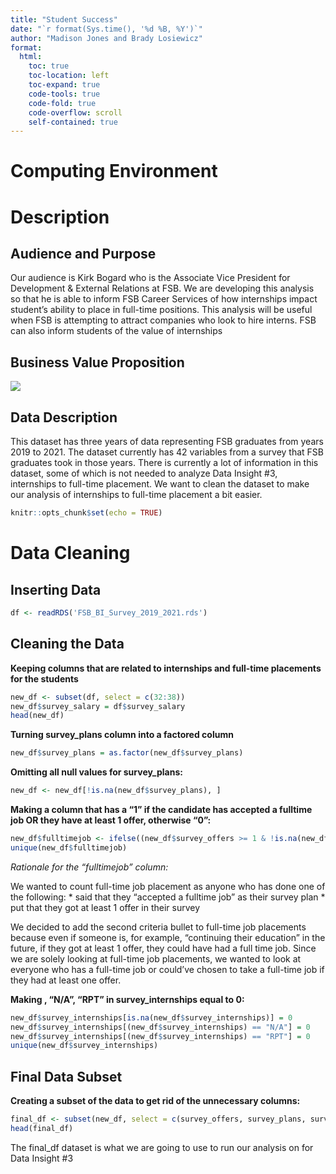---
title: "Student Success"
date: "`r format(Sys.time(), '%d %B, %Y')`"
author: "Madison Jones and Brady Losiewicz"
format: 
  html:
    toc: true
    toc-location: left
    toc-expand: true
    code-tools: true 
    code-fold: true
    code-overflow: scroll
    self-contained: true
---

# **Computing Environment**



# **Description**

## Audience and Purpose

Our audience is Kirk Bogard who is the Associate Vice President for Development & External Relations at FSB. We are developing this analysis so that he is able to inform FSB Career Services of how internships impact student's ability to place in full-time positions. This analysis will be useful when FSB is attempting to attract companies who look to hire interns. FSB can also inform students of the value of internships


## Business Value Proposition

![](images/BVP Student Success.png)

## Data Description

This dataset has three years of data representing FSB graduates from years 2019 to 2021. The dataset currently has 42 variables from a survey that FSB graduates took in those years. There is currently a lot of information in this dataset, some of which is not needed to analyze Data Insight #3, internships to full-time placement. We want to clean the dataset to make our analysis of internships to full-time placement a bit easier.


```{r setup, include=FALSE}
knitr::opts_chunk$set(echo = TRUE)
```

# **Data Cleaning**

## Inserting Data

```{r}
df <- readRDS('FSB_BI_Survey_2019_2021.rds')
```

## Cleaning the Data

**Keeping columns that are related to internships and full-time placements for the students**


```{r}
new_df <- subset(df, select = c(32:38))
new_df$survey_salary = df$survey_salary
head(new_df)
```

**Turning survey_plans column into a factored column**

```{r}
new_df$survey_plans = as.factor(new_df$survey_plans)
```

**Omitting all null values for survey_plans:**

```{r}
new_df <- new_df[!is.na(new_df$survey_plans), ]
```

**Making a column that has a "1" if the candidate has accepted a fulltime job OR they have at least 1 offer, otherwise "0":**

```{r}
new_df$fulltimejob <- ifelse((new_df$survey_offers >= 1 & !is.na(new_df$survey_offers) ) | new_df$survey_plans == "accepted fulltime job", 1, 0)
unique(new_df$fulltimejob)
```

*Rationale for the "fulltimejob" column:*

We wanted to count full-time job placement as anyone who has done one of the following: \* said that they "accepted a fulltime job" as their survey plan \* put that they got at least 1 offer in their survey

We decided to add the second criteria bullet to full-time job placements because even if someone is, for example, "continuing their education" in the future, if they got at least 1 offer, they could have had a full time job. Since we are solely looking at full-time job placements, we wanted to look at everyone who has a full-time job or could've chosen to take a full-time job if they had at least one offer.


**Making <NA>, "N/A", "RPT" in survey_internships equal to 0:**

```{r}
new_df$survey_internships[is.na(new_df$survey_internships)] = 0
new_df$survey_internships[(new_df$survey_internships) == "N/A"] = 0
new_df$survey_internships[(new_df$survey_internships) == "RPT"] = 0
unique(new_df$survey_internships)
```

## Final Data Subset

**Creating a subset of the data to get rid of the unnecessary columns:**

```{r}
final_df <- subset(new_df, select = c(survey_offers, survey_plans, survey_salary, fulltimejob, survey_internships))
head(final_df)
```

The final_df dataset is what we are going to use to run our analysis on for Data Insight #3